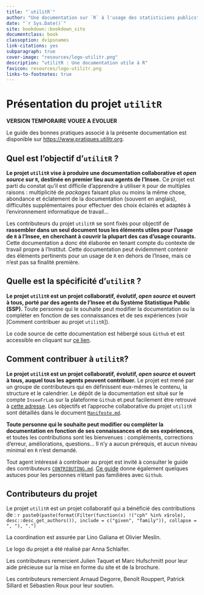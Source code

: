 ```yaml
--- 
title: "`utilitR`"
author: "Une documentation sur `R` à l'usage des statisticiens publics"
date: "`r Sys.Date()`"
site: bookdown::bookdown_site
documentclass: book
classoption: dvipsnames
link-citations: yes
subparagraph: true
cover-image: "resources/logo-utilitr.png"
description: "utilitR : Une documentation utile à R"
favicon: resources/logo-utilitr.png
links-to-footnotes: true
---
```



# Présentation du projet `utilitR` {-}

**VERSION TEMPORAIRE VOUEE A EVOLUER**

Le guide des bonnes pratiques associé à la présente documentation est disponible
sur <https://www.pratiques.utilitr.org>.

## Quel est l'objectif d'`utilitR` ? {-}

**Le projet `utilitR` vise à produire une documentation collaborative et _open source_ sur `R`, destinée en premier lieu aux agents de l'Insee.** Ce projet est parti du constat qu'il est difficile d'apprendre à utiliser `R` pour de multiples raisons : multiplicité de _packages_ faisant plus ou moins la même chose, abondance et éclatement de la documentation (souvent en anglais), difficultés supplémentaires pour effectuer des choix éclairés et adaptés à l'environnement informatique de travail...

Les contributeurs du projet `utilitR` se sont fixés pour objectif de **rassembler  dans un seul document tous les éléments utiles pour l'usage de `R` à l'Insee, en cherchant à couvrir la plupart des cas d'usage courants.** Cette documentation a donc été élaborée en tenant compte du contexte de travail propre à l'Institut. Cette documentation peut évidemment contenir des éléments pertinents pour un usage de `R` en dehors de l'Insee, mais ce n'est pas sa finalité première.

## Quelle est la spécificité d'`utilitR` ? {-}

**Le projet `utilitR` est un projet collaboratif, évolutif, *open source* et ouvert à tous, porté par des agents de l'Insee et du Système Statistique Public (SSP).**
Toute personne qui le souhaite peut modifier la documentation ou la compléter en fonction de ses connaissances et de ses expériences (voir [Comment contribuer au projet `utilitR`]).

Le code source de cette documentation est hébergé sous `Github` et est accessible en cliquant sur [ce lien](https://github.com/InseeFrLab/utilitR).

## Comment contribuer à `utilitR`? {-}

**Le projet `utilitR` est un projet collaboratif, évolutif, *open source* et ouvert à tous, auquel tous les agents peuvent contribuer.** Le projet est mené par un groupe de contributeurs qui en définissent eux-mêmes le contenu, la structure et le calendrier.
Le dépôt de la documentation est situé sur le compte `InseeFrLab` sur la plateforme `Github` et peut
facilement être retrouvé à [cette adresse](https://github.com/InseeFrLab/utilitR).
Les objectifs et l'approche collaborative du projet `utilitR` sont détaillés dans le document [`Manifeste.md`](https://github.com/InseeFrLab/utilitR/blob/master/Manifeste.md).

**Toute personne qui le souhaite peut modifier ou compléter la documentation en fonction de ses connaissances et de ses expériences**, et toutes les contributions sont les bienvenues : compléments, corrections d'erreur, améliorations, questions... Il n'y a aucun prérequis, et aucun niveau minimal en `R` n'est demandé.

Tout agent intéressé à contribuer au projet est invité à consulter le guide des contributeurs [`CONTRIBUTING.md`](https://github.com/InseeFrLab/utilitR/blob/master/CONTRIBUTING.md).
[Ce guide](https://github.com/InseeFrLab/utilitR/blob/master/CONTRIBUTING.md)
donne également quelques astuces pour les personnes n'étant pas familières 
avec `Github`.

## Contributeurs du projet {-}


::: {.auteurs}
Le projet `utilitR` est un projet collaboratif qui a bénéficié des contributions de : `r paste0(paste(format(Filter(function(x) !("cph" %in% x$role), desc::desc_get_authors()), include = c("given", "family")), collapse = ", "), ".")`

La coordination est assurée par Lino Galiana et Olivier Meslin.

Le logo du projet a été réalisé par Anna Schlaifer.

Les contributeurs remercient Julien Taquet et Marc Hufschmitt pour leur aide précieuse sur la mise en forme du site et de la brochure.

Les contributeurs remercient Arnaud Degorre, Benoît Rouppert, Patrick Sillard et Sébastien Roux pour leur soutien.
:::

